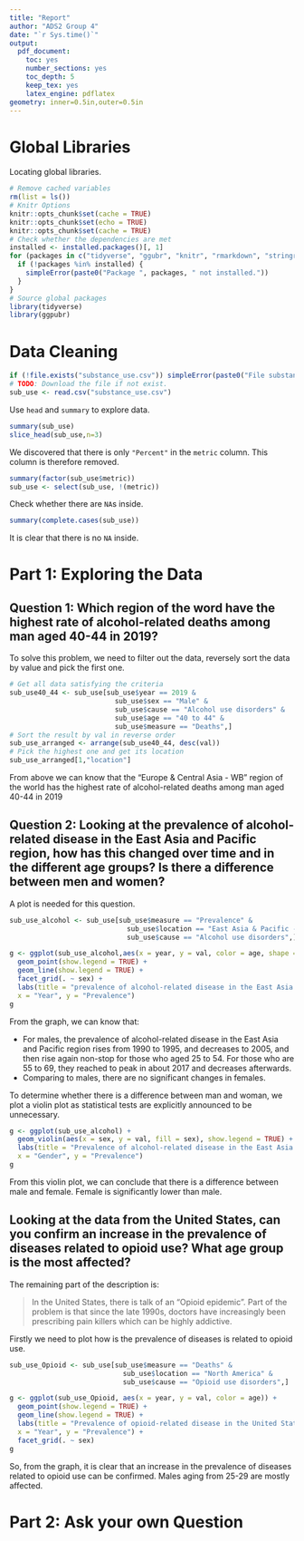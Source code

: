 ```yaml
---
title: "Report"
author: "ADS2 Group 4"
date: "`r Sys.time()`"
output:
  pdf_document:
    toc: yes
    number_sections: yes
    toc_depth: 5
    keep_tex: yes
    latex_engine: pdflatex
geometry: inner=0.5in,outer=0.5in
---
```



# Global Libraries

Locating global libraries.

```r
# Remove cached variables
rm(list = ls())
# Knitr Options
knitr::opts_chunk$set(cache = TRUE)
knitr::opts_chunk$set(echo = TRUE)
knitr::opts_chunk$set(cache = TRUE)
# Check whether the dependencies are met
installed <- installed.packages()[, 1]
for (packages in c("tidyverse", "ggubr", "knitr", "rmarkdown", "stringr")) {
  if (!packages %in% installed) {
    simpleError(paste0("Package ", packages, " not installed."))
  }
}
# Source global packages
library(tidyverse)
library(ggpubr)
```

# Data Cleaning

```r
if (!file.exists("substance_use.csv")) simpleError(paste0("File substance_use.csv not exist!"))
# TODO: Download the file if not exist.
sub_use <- read.csv("substance_use.csv")
```

Use `head` and `summary` to explore data.

```r
summary(sub_use)
slice_head(sub_use,n=3)
```

We discovered that there is only `"Percent"` in the `metric` column. This column is therefore removed.

```r
summary(factor(sub_use$metric))
sub_use <- select(sub_use, !(metric))
```

Check whether there are `NA`s inside.

```r
summary(complete.cases(sub_use))
```

It is clear that there is no `NA` inside.

# Part 1: Exploring the Data

## Question 1: Which region of the word have the highest rate of alcohol-related deaths among man aged 40-44 in 2019?

To solve this problem, we need to filter out the data, reversely sort the data by value and pick the first one.

```r
# Get all data satisfying the criteria
sub_use40_44 <- sub_use[sub_use$year == 2019 &
                          sub_use$sex == "Male" &
                          sub_use$cause == "Alcohol use disorders" &
                          sub_use$age == "40 to 44" &
                          sub_use$measure == "Deaths",]
# Sort the result by val in reverse order
sub_use_arranged <- arrange(sub_use40_44, desc(val))
# Pick the highest one and get its location
sub_use_arranged[1,"location"]
```

From above we can know that the "Europe & Central Asia - WB" region of the world has the highest rate of alcohol-related deaths among man aged 40-44 in 2019

## Question 2: Looking at the prevalence of alcohol-related disease in the East Asia and Pacific region, how has this changed over time and in the different age groups? Is there a difference between men and women?

A plot is needed for this question.

```r
sub_use_alcohol <- sub_use[sub_use$measure == "Prevalence" &
                             sub_use$location == "East Asia & Pacific - WB" &
                             sub_use$cause == "Alcohol use disorders",]

g <- ggplot(sub_use_alcohol,aes(x = year, y = val, color = age, shape = sex)) +
  geom_point(show.legend = TRUE) +
  geom_line(show.legend = TRUE) +
  facet_grid(. ~ sex) +
  labs(title = "prevalence of alcohol-related disease in the East Asia and Pacific region",
  x = "Year", y = "Prevalence")
g
```

From the graph, we can know that:

* For males, the prevalence of alcohol-related disease in the East Asia and Pacific region rises from 1990 to 1995, and decreases to 2005, and then rise again non-stop for those who aged 25 to 54. For those who are 55 to 69, they reached to peak in about 2017 and decreases afterwards.
* Comparing to males, there are no significant changes in females.

To determine whether there is a difference between man and woman, we plot a violin plot as statistical tests are explicitly announced to be unnecessary.

```r
g <- ggplot(sub_use_alcohol) +
  geom_violin(aes(x = sex, y = val, fill = sex), show.legend = TRUE) +
  labs(title = "Prevalence of alcohol-related disease in the East Asia and Pacific region",
  x = "Gender", y = "Prevalence")
g
```

From this violin plot, we can conclude that there is a difference between male and female. Female is significantly lower than male.

## Looking at the data from the United States, can you confirm an increase in the prevalence of diseases related to opioid use? What age group is the most affected?

The remaining part of the description is:

> In the United States, there is talk of an "Opioid epidemic". Part of the problem is that since the late 1990s, doctors have increasingly been prescribing pain killers which can be highly addictive.

Firstly we need to plot how is the prevalence of diseases is related to opioid use.

```r
sub_use_Opioid <- sub_use[sub_use$measure == "Deaths" &
                            sub_use$location == "North America" &
                            sub_use$cause == "Opioid use disorders",]

g <- ggplot(sub_use_Opioid, aes(x = year, y = val, color = age)) +
  geom_point(show.legend = TRUE) +
  geom_line(show.legend = TRUE) +
  labs(title = "Prevalence of opioid-related disease in the United States",
  x = "Year", y = "Prevalence") +
  facet_grid(. ~ sex)
g
```

So, from the graph, it is clear that an increase in the prevalence of diseases related to opioid use can be confirmed. Males aging from 25-29 are mostly affected.

# Part 2: Ask your own Question

